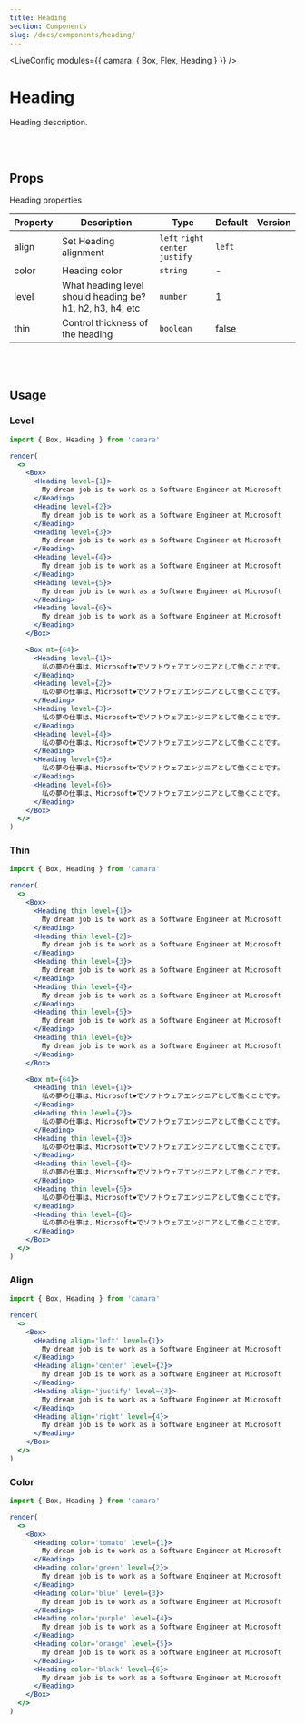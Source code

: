 ```yaml
---
title: Heading
section: Components
slug: /docs/components/heading/
---
```



<!-- Define `camara` module as `{ Heading }` -->

<LiveConfig
  modules={{
    camara: { Box, Flex, Heading }
  }}
/>

# Heading

Heading description.

<br></br>

## Props

Heading properties

| Property | Description                                               | Type                              | Default | Version |
| -------- | --------------------------------------------------------- | --------------------------------- | ------- | ------- |
| align    | Set Heading alignment                                     | `left` `right` `center` `justify` | `left`  |         |
| color    | Heading color                                             | `string`                          | -       |         |
| level    | What heading level should heading be? h1, h2, h3, h4, etc | `number`                          | 1       |         |
| thin     | Control thickness of the heading                          | `boolean`                         | false   |         |

<br></br>

## Usage

### Level

```jsx live noInline
import { Box, Heading } from 'camara'

render(
  <>
    <Box>
      <Heading level={1}>
        My dream job is to work as a Software Engineer at Microsoft
      </Heading>
      <Heading level={2}>
        My dream job is to work as a Software Engineer at Microsoft
      </Heading>
      <Heading level={3}>
        My dream job is to work as a Software Engineer at Microsoft
      </Heading>
      <Heading level={4}>
        My dream job is to work as a Software Engineer at Microsoft
      </Heading>
      <Heading level={5}>
        My dream job is to work as a Software Engineer at Microsoft
      </Heading>
      <Heading level={6}>
        My dream job is to work as a Software Engineer at Microsoft
      </Heading>
    </Box>

    <Box mt={64}>
      <Heading level={1}>
        私の夢の仕事は、Microsoft❤でソフトウェアエンジニアとして働くことです。
      </Heading>
      <Heading level={2}>
        私の夢の仕事は、Microsoft❤でソフトウェアエンジニアとして働くことです。
      </Heading>
      <Heading level={3}>
        私の夢の仕事は、Microsoft❤でソフトウェアエンジニアとして働くことです。
      </Heading>
      <Heading level={4}>
        私の夢の仕事は、Microsoft❤でソフトウェアエンジニアとして働くことです。
      </Heading>
      <Heading level={5}>
        私の夢の仕事は、Microsoft❤でソフトウェアエンジニアとして働くことです。
      </Heading>
      <Heading level={6}>
        私の夢の仕事は、Microsoft❤でソフトウェアエンジニアとして働くことです。
      </Heading>
    </Box>
  </>
)
```

### Thin

```jsx live noInline
import { Box, Heading } from 'camara'

render(
  <>
    <Box>
      <Heading thin level={1}>
        My dream job is to work as a Software Engineer at Microsoft
      </Heading>
      <Heading thin level={2}>
        My dream job is to work as a Software Engineer at Microsoft
      </Heading>
      <Heading thin level={3}>
        My dream job is to work as a Software Engineer at Microsoft
      </Heading>
      <Heading thin level={4}>
        My dream job is to work as a Software Engineer at Microsoft
      </Heading>
      <Heading thin level={5}>
        My dream job is to work as a Software Engineer at Microsoft
      </Heading>
      <Heading thin level={6}>
        My dream job is to work as a Software Engineer at Microsoft
      </Heading>
    </Box>

    <Box mt={64}>
      <Heading thin level={1}>
        私の夢の仕事は、Microsoft❤でソフトウェアエンジニアとして働くことです。
      </Heading>
      <Heading thin level={2}>
        私の夢の仕事は、Microsoft❤でソフトウェアエンジニアとして働くことです。
      </Heading>
      <Heading thin level={3}>
        私の夢の仕事は、Microsoft❤でソフトウェアエンジニアとして働くことです。
      </Heading>
      <Heading thin level={4}>
        私の夢の仕事は、Microsoft❤でソフトウェアエンジニアとして働くことです。
      </Heading>
      <Heading thin level={5}>
        私の夢の仕事は、Microsoft❤でソフトウェアエンジニアとして働くことです。
      </Heading>
      <Heading thin level={6}>
        私の夢の仕事は、Microsoft❤でソフトウェアエンジニアとして働くことです。
      </Heading>
    </Box>
  </>
)
```

### Align

```jsx live noInline
import { Box, Heading } from 'camara'

render(
  <>
    <Box>
      <Heading align='left' level={1}>
        My dream job is to work as a Software Engineer at Microsoft
      </Heading>
      <Heading align='center' level={2}>
        My dream job is to work as a Software Engineer at Microsoft
      </Heading>
      <Heading align='justify' level={3}>
        My dream job is to work as a Software Engineer at Microsoft
      </Heading>
      <Heading align='right' level={4}>
        My dream job is to work as a Software Engineer at Microsoft
      </Heading>
    </Box>
  </>
)
```

### Color

```jsx live noInline
import { Box, Heading } from 'camara'

render(
  <>
    <Box>
      <Heading color='tomato' level={1}>
        My dream job is to work as a Software Engineer at Microsoft
      </Heading>
      <Heading color='green' level={2}>
        My dream job is to work as a Software Engineer at Microsoft
      </Heading>
      <Heading color='blue' level={3}>
        My dream job is to work as a Software Engineer at Microsoft
      </Heading>
      <Heading color='purple' level={4}>
        My dream job is to work as a Software Engineer at Microsoft
      </Heading>
      <Heading color='orange' level={5}>
        My dream job is to work as a Software Engineer at Microsoft
      </Heading>
      <Heading color='black' level={6}>
        My dream job is to work as a Software Engineer at Microsoft
      </Heading>
    </Box>
  </>
)
```

